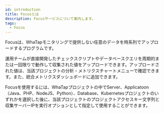 ```yaml
---
id: introduction
title: Focusとは
description: Focusサービスについて案内します。
tags:
  - Focus
---
```


<!--
displayed_sidebar: focusSidebar
hide_table_of_contents: false
-->

Focusは、WhaTapモニタリングで提供しない任意のデータを時系列でアップロードするプログラムです。 

運用チームが直接開発したチェックスクリプトやデータベースクエリを周期的または一回限りで動作して収集された値をアップロードできます。アップロードされた値は、当該プロジェクトの分析・メトリクスチャートメニューで確認できます。また、統合メトリクスダッシュボードに追加できます。

Focusを使用するには、WhaTapプロジェクトの中でServer、Applicatoon（Java、PHP、NodeJS、Python）、Database、Kubernetesプロジェクトのいずれかを選択した後に、当該プロジェクトのプロジェクトアクセスキー文字列と収集サーバーIPを実行オプションとして指定して使用することができます。
